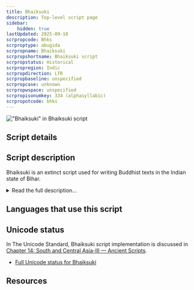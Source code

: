 ```yaml
---
title: Bhaiksuki
description: Top-level script page
sidebar:
    hidden: true
lastUpdated: 2025-09-10
scrpropcode: Bhks
scrproptype: abugida
scrpropname: Bhaiksuki
scrpropshortname: Bhaiksuki script
scrpropstatus: Historical
scrpropregion: Indic
scrpropdirection: LTR
scrpropbaseline: unspecified
scrpropcase: unknown
scrpropwspace: unspecified
scrpropisonumkey: 334 (alphasyllabic)
scrpropotcode: bhks
---
```



![](../images/bhks-sample.png "&quot;Bhaiksuki&quot; in Bhaiksuki script")

## Script details

<ScriptDetails />

## Script description

Bhaiksuki is an extinct script used for writing Buddhist texts in the Indian state of Bihar.

<details>
<summary>Read the full description...</summary>It is also known as the Arrow-Headed script due to the shape of the letters, many of which are capped with one or more triangular “arrows”. Little is known about this script, but the [Arrow-Headed Script Project](https://www.uni-marburg.de/de/fb10/iksl/faecher/indologie/forschung/drittmittelprojekte/arrow-headed-script) at Philipps-Universität Marburg, Germany is working to change that.
</details>

## Languages that use this script

<WsList script='Bhks' wsMax='5' />

## Unicode status

In The Unicode Standard, Bhaiksuki script implementation is discussed in [Chapter 14: South and Central Asia-III — Ancient Scripts](https://www.unicode.org/versions/latest/core-spec/chapter-14/#G40424).

- [Full Unicode status for Bhaiksuki](/scrlang/unicode/bhks-unicode)



## Resources

<ScriptResources detailSummary='seemore' />

